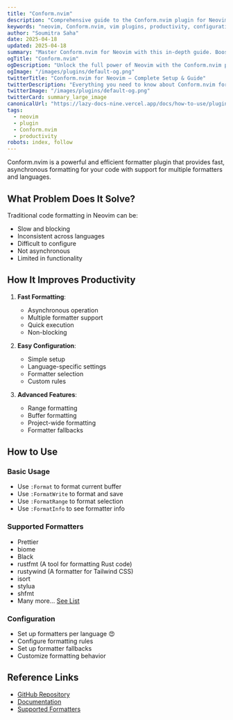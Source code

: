 ```yaml
---
title: "Conform.nvim"
description: "Comprehensive guide to the Conform.nvim plugin for Neovim. Learn setup, features, and best practices to enhance your workflow."
keywords: "neovim, Conform.nvim, vim plugins, productivity, configuration"
author: "Soumitra Saha"
date: 2025-04-18
updated: 2025-04-18
summary: "Master Conform.nvim for Neovim with this in-depth guide. Boost your coding productivity and editor experience."
ogTitle: "Conform.nvim"
ogDescription: "Unlock the full power of Neovim with the Conform.nvim plugin. Step-by-step instructions and expert tips."
ogImage: "/images/plugins/default-og.png"
twitterTitle: "Conform.nvim for Neovim – Complete Setup & Guide"
twitterDescription: "Everything you need to know about Conform.nvim for Neovim. Installation, configuration, and pro tips."
twitterImage: "/images/plugins/default-og.png"
twitterCard: summary_large_image
canonicalUrl: "https://lazy-docs-nine.vercel.app/docs/how-to-use/plugins/conform.nvim"
tags:
  - neovim
  - plugin
  - Conform.nvim
  - productivity
robots: index, follow
---
```


Conform.nvim is a powerful and efficient formatter plugin that provides fast, asynchronous formatting for your code with support for multiple formatters and languages.

## What Problem Does It Solve?

Traditional code formatting in Neovim can be:

- Slow and blocking
- Inconsistent across languages
- Difficult to configure
- Not asynchronous
- Limited in functionality

## How It Improves Productivity

1. **Fast Formatting**:

   - Asynchronous operation
   - Multiple formatter support
   - Quick execution
   - Non-blocking

2. **Easy Configuration**:

   - Simple setup
   - Language-specific settings
   - Formatter selection
   - Custom rules

3. **Advanced Features**:
   - Range formatting
   - Buffer formatting
   - Project-wide formatting
   - Formatter fallbacks

## How to Use

### Basic Usage

- Use `:Format` to format current buffer
- Use `:FormatWrite` to format and save
- Use `:FormatRange` to format selection
- Use `:FormatInfo` to see formatter info

### Supported Formatters

- Prettier
- biome
- Black
- rustfmt (A tool for formatting Rust code)
- rustywind (A formatter for Tailwind CSS)
- isort
- stylua
- shfmt
- Many more... [See List](https://github.com/stevearc/conform.nvim?tab=readme-ov-file#formatters)

### Configuration

- Set up formatters per language 😍
- Configure formatting rules
- Set up formatter fallbacks
- Customize formatting behavior

## Reference Links

- [GitHub Repository](https://github.com/stevearc/conform.nvim)
- [Documentation](https://github.com/stevearc/conform.nvim#features)
- [Supported Formatters](https://github.com/stevearc/conform.nvim#formatters)
